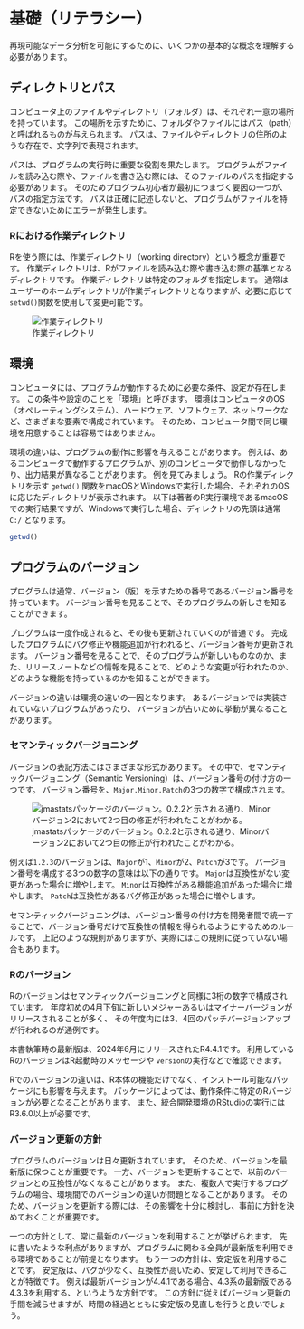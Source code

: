 # 基礎（リテラシー）

再現可能なデータ分析を可能にするために、いくつかの基本的な概念を理解する必要があります。

## ディレクトリとパス

コンピュータ上のファイルやディレクトリ（フォルダ）は、それぞれ一意の場所を持っています。
この場所を示すために、フォルダやファイルにはパス（path）と呼ばれるものが与えられます。
パスは、ファイルやディレクトリの住所のような存在で、文字列で表現されます。

パスは、プログラムの実行時に重要な役割を果たします。
プログラムがファイルを読み込む際や、ファイルを書き込む際には、そのファイルのパスを指定する必要があります。
そのためプログラム初心者が最初につまづく要因の一つが、パスの指定方法です。
パスは正確に記述しないと、プログラムがファイルを特定できないためにエラーが発生します。

### Rにおける作業ディレクトリ

Rを使う際には、作業ディレクトリ（working directory）という概念が重要です。
作業ディレクトリは、Rがファイルを読み込む際や書き込む際の基準となるディレクトリです。
作業ディレクトリは特定のフォルダを指定します。
通常はユーザーのホームディレクトリが作業ディレクトリとなりますが、必要に応じて`setwd()`関数を使用して変更可能です。

![作業ディレクトリ](https://i.gyazo.com/9418c88dd14821bc95e832b1c8ca5019.png)

## 環境

コンピュータには、プログラムが動作するために必要な条件、設定が存在します。
この条件や設定のことを「環境」と呼びます。
環境はコンピュータのOS（オペレーティングシステム）、ハードウェア、ソフトウェア、ネットワークなど、さまざまな要素で構成されています。
そのため、コンピュータ間で同じ環境を用意することは容易ではありません。

環境の違いは、プログラムの動作に影響を与えることがあります。
例えば、あるコンピュータで動作するプログラムが、別のコンピュータで動作しなかったり、出力結果が異なることがあります。
例を見てみましょう。
Rの作業ディレクトリを示す `getwd()` 関数をmacOSとWindowsで実行した場合、それぞれのOSに応じたディレクトリが表示されます。
以下は著者のR実行環境であるmacOSでの実行結果ですが、Windowsで実行した場合、ディレクトリの先頭は通常 `C:/` となります。

```r
getwd()
```

<!-- hereパッケージ、rstudioプロジェクト -->

<!-- バックスラッシュ? -->

## プログラムのバージョン

プログラムは通常、バージョン（版）を示すための番号であるバージョン番号を持っています。
バージョン番号を見ることで、そのプログラムの新しさを知ることができます。

プログラムは一度作成されると、その後も更新されていくのが普通です。
完成したプログラムにバグ修正や機能追加が行われると、バージョン番号が更新されます。
バージョン番号を見ることで、そのプログラムが新しいものなのか、また、リリースノートなどの情報を見ることで、どのような変更が行われたのか、どのような機能を持っているのかを知ることができます。

バージョンの違いは環境の違いの一因となります。
あるバージョンでは実装されていないプログラムがあったり、
バージョンが古いために挙動が異なることがあります。

### セマンティックバージョニング

バージョンの表記方法にはさまざまな形式があります。
その中で、セマンティックバージョニング（Semantic Versioning）は、バージョン番号の付け方の一つです。
バージョン番号を、`Major.Minor.Patch`の3つの数字で構成されます。

![jmastatsパッケージのバージョン。0.2.2と示される通り、Minorバージョン2において2つ目の修正が行われたことがわかる。](https://i.gyazo.com/d3f04c7960e2980a9405875d6e6850ca.png)

例えば`1.2.3`のバージョンは、`Major`が1、`Minor`が2、`Patch`が3です。
バージョン番号を構成する3つの数字の意味は以下の通りです。
`Major`は互換性がない変更があった場合に増やします。
`Minor`は互換性がある機能追加があった場合に増やします。
`Patch`は互換性があるバグ修正があった場合に増やします。

セマンティックバージョニングは、バージョン番号の付け方を開発者間で統一することで、バージョン番号だけで互換性の情報を得られるようにするためのルールです。
上記のような規則がありますが、実際にはこの規則に従っていない場合もあります。

### Rのバージョン

Rのバージョンはセマンティックバージョニングと同様に3桁の数字で構成されています。
年度初めの4月下旬に新しいメジャーあるいはマイナーバージョンがリリースされることが多く、
その年度内には3、4回のパッチバージョンアップが行われるのが通例です。

本書執筆時の最新版は、2024年6月にリリースされたR4.4.1です。
利用しているRのバージョンはR起動時のメッセージや `version`の実行などで確認できます。

Rでのバージョンの違いは、R本体の機能だけでなく、インストール可能なパッケージにも影響を与えます。
パッケージによっては、動作条件に特定のRバージョンが必要となることがあります。
また、統合開発環境のRStudioの実行にはR3.6.0以上が必要です。

### バージョン更新の方針

プログラムのバージョンは日々更新されています。
そのため、バージョンを最新版に保つことが重要です。
一方、バージョンを更新することで、以前のバージョンとの互換性がなくなることがあります。
また、複数人で実行するプログラムの場合、環境間でのバージョンの違いが問題となることがあります。
そのため、バージョンを更新する際には、その影響を十分に検討し、事前に方針を決めておくことが重要です。

一つの方針として、常に最新のバージョンを利用することが挙げられます。
先に書いたような利点がありますが、プログラムに関わる全員が最新版を利用できる環境であることが前提となります。
もう一つの方針は、安定版を利用することです。
安定版は、バグが少なく、互換性が高いため、安定して利用できることが特徴です。
例えば最新バージョンが4.4.1である場合、4.3系の最新版である4.3.3を利用する、というような方針です。
この方針に従えばバージョン更新の手間を減らせますが、時間の経過とともに安定版の見直しを行うと良いでしょう。
